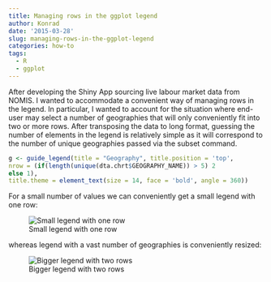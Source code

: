```yaml
---
title: Managing rows in the ggplot legend
author: Konrad
date: '2015-03-28'
slug: managing-rows-in-the-ggplot-legend
categories: how-to
tags:
  - R
  - ggplot
---
```


After developing the Shiny App sourcing live labour market data from NOMIS. I wanted to accommodate a convenient way of managing rows in the legend. In particular, I wanted to account for the situation where end-user may select a number of geographies that will only conveniently fit into two or more rows. After transposing the data to long format, guessing the number of elements in the legend is relatively simple as it will correspond to the number of unique geographies passed via the subset command.

```r
g <- guide_legend(title = "Geography", title.position = 'top',
nrow = (if(length(unique(dta.chrt$GEOGRAPHY_NAME)) > 5) 2
else 1),
title.theme = element_text(size = 14, face = 'bold', angle = 360))
```

For a small number of values we can conveniently get a small legend with one row:

![Small legend with one row](/post/2015-03-28-managing-rows-in-the-ggplot-legend_files/screen-shot-2015-03-28-at-10-32-52.png)

whereas legend with a vast number of geographies is conveniently resized:

![Bigger legend with two rows](/post/2015-03-28-managing-rows-in-the-ggplot-legend_files/screen-shot-2015-03-28-at-10-33-09.png)
